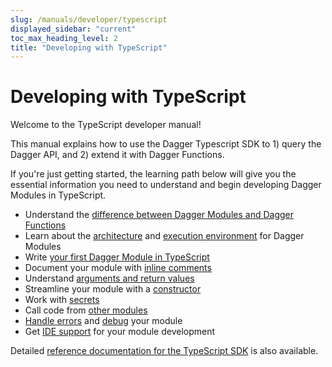 ```yaml
---
slug: /manuals/developer/typescript
displayed_sidebar: "current"
toc_max_heading_level: 2
title: "Developing with TypeScript"
---
```


# Developing with TypeScript

Welcome to the TypeScript developer manual!

This manual explains how to use the Dagger Typescript SDK to 1) query the Dagger API, and 2) extend it with Dagger Functions.

If you're just getting started, the learning path below will give you the essential information you need to understand and begin developing Dagger Modules in TypeScript.

- Understand the [difference between Dagger Modules and Dagger Functions](../modules-vs-functions.mdx)
- Learn about the [architecture](../architecture.mdx) and [execution environment](../execution-environment.mdx) for Dagger Modules
- Write [your first Dagger Module in TypeScript](./506316-first-module.mdx)
- Document your module with [inline comments](../documentation.mdx)
- Understand [arguments and return values](../functions.mdx)
- Streamline your module with a [constructor](../constructor.mdx)
- Work with [secrets](../secrets.mdx)
- Call code from [other modules](../module-dependencies.mdx)
- [Handle errors](../error-handling.mdx) and [debug](../debugging.mdx) your module
- Get [IDE support](../ide-integration.mdx) for your module development

Detailed [reference documentation for the TypeScript SDK](../../../reference/typescript/modules.md) is also available.
